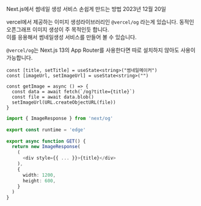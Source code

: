 
<BlogTitle>Next.js에서 썸네일 생성 서비스 손쉽게 만드는 방법</BlogTitle>
<BlogDate>2023년 12월 20일</BlogDate>

vercel에서 제공하는 이미지 생성라이브러리인 `@vercel/og` 라는게 있습니다. 동적인 오픈그래프 이미지 생성이 주 목적인듯 합니다.   
이를 응용해서 썸네일생성 서비스를 만들어 볼 수 있습니다.

`@vercel/og`는 Next.js 13의 App Router를 사용한다면 따로 설치하지 않아도 사용이 가능합니다.

```app/page.tsx
const [title, setTitle] = useState<string>("썸네일메이커")
const [imageUrl, setImageUrl] = useState<string>("")

const getImage = async () => {
  const data = await fetch(`/og?title={title}`)
  const file = await data.blob()
  setImageUrl(URL.createObjectURL(file))
}
```

```app/api/og/route.ts
import { ImageResponse } from 'next/og'
 
export const runtime = 'edge'
 
export async function GET() {
  return new ImageResponse(
    (
      <div style={{ ... }}>{title}</div>
    ),
    {
      width: 1200,
      height: 600,
    }
  )
}
```

